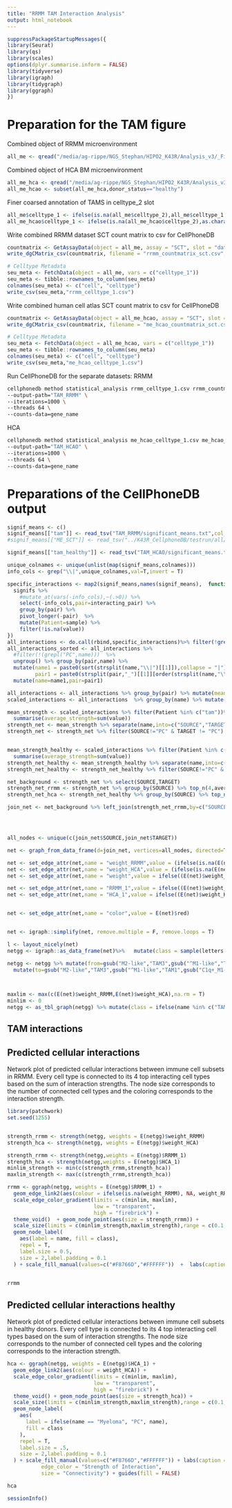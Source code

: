 ```yaml
---
title: "RRMM TAM Interaction Analysis"
output: html_notebook
---
```


```r
suppressPackageStartupMessages({
library(Seurat)
library(qs)
library(scales)
options(dplyr.summarise.inform = FALSE)
library(tidyverse)
library(igraph)
library(tidygraph)
library(ggraph)
})

```

# Preparation for the TAM figure

Combined object of RRMM microenvironment
```r
all_me <- qread("/media/ag-rippe/NGS_Stephan/HIPO2_K43R/Analysis_v3/_Final_Objects/Data_objects/K43R_all_5.qs",nthreads=10)
```

Combined object of HCA BM microenvironment
```r
all_me_hca <- qread("/media/ag-rippe/NGS_Stephan/HIPO2_K43R/Analysis_v3/_Final_Objects/Data_objects/HCA_K43R_ME_integrated.qs",nthreads=10)
all_me_hcao <- subset(all_me_hca,donor_status=="healthy")
```

Finer coarsed annotation of TAMS in celltype_2 slot
```r
all_me$celltype_1 <- ifelse(is.na(all_me$celltype_2),all_me$celltype_1,all_me$celltype_2)
all_me_hcao$celltype_1 <- ifelse(is.na(all_me_hcao$celltype_2),as.character(all_me_hcao$celltype_1),all_me_hcao$celltype_2)
```

Write combined RRMM dataset SCT count matrix to csv for CellPhoneDB
```r
countmatrix <- GetAssayData(object = all_me, assay = "SCT", slot = "data")
write_dgCMatrix_csv(countmatrix, filename = "rrmm_countmatrix_sct.csv", col1_name = "Gene_Name")

# Celltype Metadata
seu_meta <- FetchData(object = all_me, vars = c("celltype_1"))
seu_meta <- tibble::rownames_to_column(seu_meta)
colnames(seu_meta) <- c("cell", "celltype")
write_csv(seu_meta,"rrmm_celltype_1.csv")

```


Write combined human cell atlas SCT count matrix to csv for CellPhoneDB
```r
countmatrix <- GetAssayData(object = all_me_hcao, assay = "SCT", slot = "data")
write_dgCMatrix_csv(countmatrix, filename = "me_hcao_countmatrix_sct.csv", col1_name = "Gene_Name")

# Celltype Metadata
seu_meta <- FetchData(object = all_me_hcao, vars = c("celltype_1"))
seu_meta <- tibble::rownames_to_column(seu_meta)
colnames(seu_meta) <- c("cell", "celltype")
write_csv(seu_meta,"me_hcao_celltype_1.csv")

```

Run CellPhoneDB for the separate datasets: 
RRMM
```bash
cellphonedb method statistical_analysis rrmm_celltype_1.csv rrmm_countmatrix_sct.csv \
--output-path="TAM_RRMM" \
--iterations=1000 \
--threads 64 \
--counts-data=gene_name
```

HCA
```bash
cellphonedb method statistical_analysis me_hcao_celltype_1.csv me_hcao_countmatrix_sct.csv \
--output-path="TAM_HCAO" \
--iterations=1000 \
--threads 64 \
--counts-data=gene_name
```


# Preparations of the CellPhoneDB output

```r
signif_means <- c()
signif_means[["tam"]] <- read_tsv("TAM_RRMM/significant_means.txt",col_types = cols()) 
#signif_means[["ME_SCT"]] <- read_tsv("../K43R_CellphoneDB/testrun/all/ME_SCT/significant_means.txt",col_types = cols()) 

signif_means[["tam_healthy"]] <- read_tsv("TAM_HCAO/significant_means.txt",col_types = cols()) 

```

```r
unique_colnames <- unique(unlist(map(signif_means,colnames)))
info_cols <- grep("\\|",unique_colnames,val=T,invert = T)
```

```r
specific_interactions <- map2(signif_means,names(signif_means),  function(signifs,sample) {
  signifs %>% 
    #mutate_at(vars(-info_cols),~(.>0)) %>%  
    select(-info_cols,pair=interacting_pair) %>% 
    group_by(pair) %>% 
    pivot_longer(-pair)  %>% 
    mutate(Patient=sample) %>% 
    filter(!is.na(value))
})
all_interactions <- do.call(rbind,specific_interactions)%>% filter(!grepl("T_HSP",name))
all_interactions_sorted <- all_interactions %>%  
  #filter(!(grepl("PC",name)))  %>% 
  ungroup() %>% group_by(pair,name) %>%
  mutate(name1 = paste0(sort(strsplit(name,"\\|")[[1]]),collapse = "|"),
         pair1 = paste0(strsplit(pair,"_")[[1]][order(strsplit(name,"\\|")[[1]])],collapse = "_")) %>% 
  mutate(name=name1,pair=pair1) 

all_interactions <- all_interactions %>% group_by(pair) %>% mutate(mean=mean(value)) %>% group_by(name) %>% mutate(rank=dense_rank(dplyr::desc(mean)))
scaled_interactions <- all_interactions  %>% group_by(name) %>% mutate(val_scale=scale(value,center = F)) %>% mutate(rank=dense_rank(dplyr::desc(val_scale)))

mean_strength <- scaled_interactions %>% filter(Patient %in% c("tam"))%>% group_by(name) %>% #top_n(15,value) %>% 
  summarise(average_strength=sum(value))
strength_net <- mean_strength %>% separate(name,into=c("SOURCE","TARGET"),sep="\\|")
strength_net <- strength_net %>% filter(SOURCE!="PC" & TARGET != "PC")


mean_strength_healthy <- scaled_interactions %>% filter(Patient %in% c("tam_healthy"))%>% group_by(name) %>% #top_n(15,value) %>% 
  summarise(average_strength=sum(value))
strength_net_healthy <- mean_strength_healthy %>% separate(name,into=c("SOURCE","TARGET"),sep="\\|")
strength_net_healthy <- strength_net_healthy %>% filter(SOURCE!="PC" & TARGET != "PC")


```
```r
net_background <- strength_net %>% select(SOURCE,TARGET)
strength_net_rrmm <- strength_net %>% group_by(SOURCE) %>% top_n(4,average_strength)
strength_net_hca <- strength_net_healthy %>% group_by(SOURCE) %>% top_n(4,average_strength)

join_net <- net_background %>% left_join(strength_net_rrmm,by=c("SOURCE","TARGET")) %>% left_join(strength_net_hca,by=c("SOURCE","TARGET"),suffix = c("_RRMM","_HCA"))




all_nodes <- unique(c(join_net$SOURCE,join_net$TARGET))

net <- graph_from_data_frame(d=join_net, vertices=all_nodes, directed=T) 

net <- set_edge_attr(net,name = "weight_RRMM",value = (ifelse(is.na(E(net)$average_strength_RRMM),0,E(net)$average_strength_RRMM)))
net <- set_edge_attr(net,name = "weight_HCA",value = (ifelse(is.na(E(net)$average_strength_HCA),0,E(net)$average_strength_HCA)))
net <- set_edge_attr(net,name = "weight",value = ifelse((E(net)$weight_RRMM == 0 & E(net)$weight_HCA == 0) ,0,1))

net <- set_edge_attr(net,name = "RRMM_1",value = ifelse((E(net)$weight_RRMM == 0) ,0,1))
net <- set_edge_attr(net,name = "HCA_1",value = ifelse((E(net)$weight_HCA == 0) ,0,1))


net <- set_edge_attr(net,name = "color",value = E(net)$red)


net <- igraph::simplify(net, remove.multiple = F, remove.loops = T) 

l <- layout_nicely(net)
netgg <- igraph::as_data_frame(net)%>%   mutate(class = sample(letters[1:3], n(), replace = TRUE))

netgg <- netgg %>% mutate(from=gsub("M2-like","TAM3",gsub("^M1-like","TAM1",gsub("C1q+_M1-like","TAM2",from,fixed = T)))) %>% 
  mutate(to=gsub("M2-like","TAM3",gsub("^M1-like","TAM1",gsub("C1q+_M1-like","TAM2",to,fixed=T))))



maxlim <- max(c(E(net)$weight_RRMM,E(net)$weight_HCA),na.rm = T)
minlim <- 0
netgg <- as_tbl_graph(netgg) %>% mutate(class = ifelse(name %in% c("TAM1","TAM2","TAM3"),"a_TAM","other"))


```

## TAM interactions

## Predicted cellular interactions

Network plot of predicted cellular interactions between immune cell subsets in RRMM. Every cell type is connected to its 4 top interacting cell types based on the sum of interaction strengths. The node size corresponds to the number of connected cell types and the coloring corresponds to the interaction strength. 

```r
library(patchwork)
set.seed(1255)


strength_rrmm <- strength(netgg, weights = E(netgg)$weight_RRMM)
strength_hca <- strength(netgg, weights = E(netgg)$weight_HCA)

strength_rrmm <- strength(netgg,weights = E(netgg)$RRMM_1)
strength_hca <- strength(netgg,weights = E(netgg)$HCA_1)
minlim_strength <- min(c(strength_rrmm,strength_hca))
maxlim_strength <- max(c(strength_rrmm,strength_hca))

rrmm <- ggraph(netgg, weights = E(netgg)$RRMM_1) +
  geom_edge_link2(aes(colour = ifelse(is.na(weight_RRMM), NA, weight_RRMM))) +
  scale_edge_color_gradient(limits = c(minlim, maxlim),
                            low = "transparent",
                            high = "firebrick") +
  theme_void()  + geom_node_point(aes(size = strength_rrmm)) + 
  scale_size(limits = c(minlim_strength,maxlim_strength),range = c(0.1,4)) +
  geom_node_label(
    aes(label = name, fill = class),
    repel = T,
    label.size = 0.5,
    size = 2,label.padding = 0.1
  ) + scale_fill_manual(values=c("#F8766D","#FFFFFF"))  +  labs(caption = "RRMM BM interaction network", edge_color = "Strength of Interaction",size="Connectivity") + guides(fill =
                                                                                                                                                                FALSE)

rrmm

```


## Predicted cellular interactions healthy

Network plot of predicted cellular interactions between immune cell subsets in healthy donors. Every cell type is connected to its 4 top interacting cell types based on the sum of interaction strengths. The node size corresponds to the number of connected cell types and the coloring corresponds to the interaction strength. 

```r
hca <- ggraph(netgg, weights = E(netgg)$HCA_1) +
  geom_edge_link2(aes(colour = weight_HCA)) +
  scale_edge_color_gradient(limits = c(minlim, maxlim),
                            low = "transparent",
                            high = "firebrick") +
  theme_void() + geom_node_point(aes(size = strength_hca)) + 
  scale_size(limits = c(minlim_strength,maxlim_strength),range = c(0.1,4)) +
  geom_node_label(
    aes(
      label = ifelse(name == "Myeloma", "PC", name),
      fill = class
    ),
    repel = T,
    label.size = .5,
    size = 2,label.padding = 0.1
  ) + scale_fill_manual(values=c("#F8766D","#FFFFFF")) + labs(caption = "HCA BM interaction network",
           edge_color = "Strength of Interaction",
           size = "Connectivity") + guides(fill = FALSE)

hca
```

```r
sessionInfo()
```

